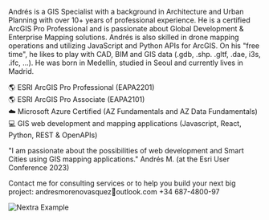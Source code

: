 
<head>
  <title>Portfolio | AndresMoreno</title>
</head>

Andrés is a GIS Specialist with a background in Architecture and Urban Planning with over 10+ years of professional experience. He is a certified ArcGIS Pro Professional and is passionate about Global Development & Enterprise Mapping solutions. Andrés is also skilled in drone mapping operations and utilizing JavaScript and Python APIs for ArcGIS. On his "free time", he likes to play with CAD, BIM and GIS data (.gdb, .shp. .gltf, .dae, i3s, .ifc, ...). He was born in Medellín, studied in Seoul and currently lives in Madrid.

🌎 ESRI ArcGIS Pro Professional (EAPA2201)<br/>
🌎 ESRI ArcGIS Pro Associate (EAPA2101)<br/>
☁️ Microsoft Azure Certified (AZ Fundamentals and AZ Data Fundamentals)<br/>
💻 GIS web development and mapping applications (Javascript, React, Python, REST & OpenAPIs)<br/>

"I am passionate about the possibilities of web development and Smart Cities using GIS mapping applications." Andrés M. (at the Esri User Conference 2023)

Contact me for consulting services or to help you build your next big project: andresmorenovasquez📧outlook.com +34 687-4800-97

<Bleed>![Nextra Example](../public/mockup2.png)</Bleed>
